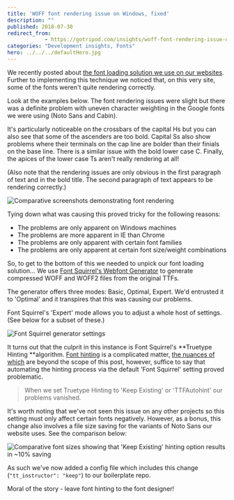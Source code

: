 ```yaml
---
title: 'WOFF font rendering issue on Windows, fixed'
description: ""
published: 2018-07-30
redirect_from: 
            - https://gotripod.com/insights/woff-font-rendering-issue-on-windows/
categories: "Development insights, Fonts"
hero: ../../../defaultHero.jpg
---
```

We recently posted about [the font loading solution we use on our websites](/insights/improved-font-loading/). Further to implementing this technique we noticed that, on this very site, some of the fonts weren't quite rendering correctly.

Look at the examples below. The font rendering issues were slight but there was a definite problem with uneven character weighting in the Google fonts we were using (Noto Sans and Cabin).

It's particularly noticeable on the crossbars of the capital Hs but you can also see that some of the ascenders are too bold. Capital Ss also show problems where their terminals on the cap line are bolder than their finials on the base line. There is a similar issue with the bold lower case C. Finally, the apices of the lower case Ts aren't really rendering at all!

(Also note that the rendering issues are only obvious in the first paragraph of text and in the bold title. The second paragraph of text appears to be rendering correctly.)

![Comparative screenshots demonstrating font rendering](https://content.gotripod.com/images/2018/07/font-comparison-1024x339.png)

Tying down what was causing this proved tricky for the following reasons:

- The problems are only apparent on Windows machines
- The problems are more apparent in IE than Chrome
- The problems are only apparent with certain font families
- The problems are only apparent at certain font size/weight combinations

So, to get to the bottom of this we needed to unpick our font loading solution... We use [Font Squirrel's Webfont Generator](https://www.fontsquirrel.com/tools/webfont-generator) to generate compressed WOFF and WOFF2 files from the original TTFs.

The generator offers three modes: Basic, Optimal, Expert. We'd entrusted it to 'Optimal' and it transpires that this was causing our problems.

Font Squirrel's 'Expert' mode allows you to adjust a whole host of settings. (See below for a subset of these.)

![Font Squirrel generator settings](https://content.gotripod.com/images/2018/07/font-suirrel-generator-settings.gif)

It turns out that the culprit in this instance is Font Squirrel's **Truetype Hinting **algorithm. [Font hinting](https://en.wikipedia.org/wiki/Font_hinting) is a complicated matter, [the nuances of which](https://blog.typekit.com/2010/12/14/a-closer-look-at-truetype-hinting/) are beyond the scope of this post, however, suffice to say that automating the hinting process via the default 'Font Squirrel' setting proved problematic.

> When we set Truetype Hinting to 'Keep Existing' or 'TTFAutohint' our problems vanished.

It's worth noting that we've not seen this issue on any other projects so this setting must only affect certain fonts negatively. However, as a bonus, this change also involves a file size saving for the variants of Noto Sans our website uses. See the comparison below:

![Comparative font sizes showing that 'Keep Existing' hinting option results in ~10% saving ](https://content.gotripod.com/images/2018/07/font-file-sizes-1024x204.gif)

As such we've now added a config file which includes this change (`"tt_instructor": "keep"`) to our boilerplate repo.

Moral of the story - leave font hinting to the font designer!
